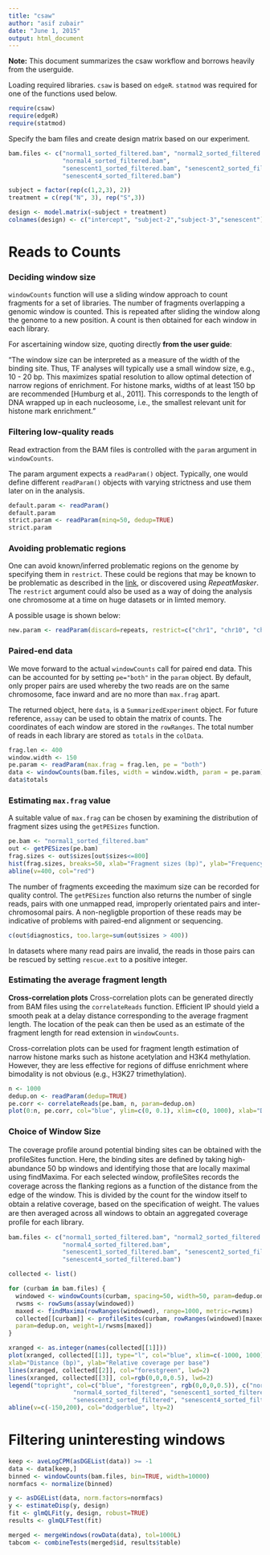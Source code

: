 ```yaml
---
title: "csaw"
author: "asif zubair"
date: "June 1, 2015"
output: html_document
---
```


**Note:** This document summarizes the csaw workflow and borrows heavily from the userguide. 

Loading required libraries. `csaw` is based on `edgeR`. `statmod` was required for one of the functions used below.

```r
require(csaw) 
require(edgeR) 
require(statmod)
```

Specify the bam files and create design matrix based on our experiment.

```r
bam.files <- c("normal1_sorted_filtered.bam", "normal2_sorted_filtered.bam", 
               "normal4_sorted_filtered.bam", 
               "senescent1_sorted_filtered.bam", "senescent2_sorted_filtered.bam", 
               "senescent4_sorted_filtered.bam") 

subject = factor(rep(c(1,2,3), 2))
treatment = c(rep("N", 3), rep("S",3))

design <- model.matrix(~subject + treatment) 
colnames(design) <- c("intercept", "subject-2","subject-3","senescent")
```
# Reads to Counts #

### Deciding window size ###

`windowCounts` function will use a sliding window approach to count fragments for a set of libraries. The number of fragments
overlapping a genomic window is counted. This is repeated after sliding the window along the genome to a new position. A count is then obtained for each window in each library.

For ascertaining window size, quoting directly **from the user guide**: 

"The window size can be interpreted as a measure of the width of the binding site. Thus, TF analyses will typically use a small window size, e.g., 10 - 20 bp. This maximizes spatial resolution to allow optimal detection of narrow regions of enrichment. For histone marks, widths of at least 150 bp are recommended [Humburg et al., 2011]. This corresponds to the length of DNA wrapped up in each nucleosome, i.e., the smallest relevant unit for histone mark enrichment."

### Filtering low-quality reads ###

Read extraction from the BAM files is controlled with the `param` argument in `windowCounts`. 

The param argument expects a `readParam()` object. Typically, one would define different `readParam()` objects with varying strictness and use them later on in the analysis. 

```r
default.param <- readParam()
default.param
strict.param <- readParam(minq=50, dedup=TRUE)
strict.param
```

### Avoiding problematic regions ###

One can avoid known/inferred problematic regions on the genome by specifying them in `restrict`. These could be regions that may be known to be problematic as described in the [link](https://sites.google.com/site/anshulkundaje/projects/blacklists), or discovered using *RepeatMasker*. The `restrict` argument could also be used as a way of doing the analysis one chromosome at a time on huge datasets or in limted memory. 

A possible usage is shown below:

```r
new.param <- readParam(discard=repeats, restrict=c("chr1", "chr10", "chrX"))
```

### Paired-end data ###

We move forward to the actual `windowCounts` call for paired end data. This can be accounted for by setting `pe="both"` in the `param` object. By default, only proper pairs are used whereby the two reads are on the same chromosome, face inward and are no more than `max.frag` apart.

The returned object, here `data`, is a `SummarizedExperiment` object. For future reference, `assay` can be used to obtain the matrix of counts. The coordinates of each window are stored in the `rowRanges`. The total number of reads in each library are stored as `totals` in the `colData`. 

```r
frag.len <- 400
window.width <- 150
pe.param <- readParam(max.frag = frag.len, pe = "both")
data <- windowCounts(bam.files, width = window.width, param = pe.param)
data$totals
```

### Estimating `max.frag` value ###

A suitable value of `max.frag` can be chosen by examining the distribution of fragment sizes using the `getPESizes` function.

```r
pe.bam <- "normal1_sorted_filtered.bam"
out <- getPESizes(pe.bam)
frag.sizes <- out$sizes[out$sizes<=800]
hist(frag.sizes, breaks=50, xlab="Fragment sizes (bp)", ylab="Frequency", main="")
abline(v=400, col="red")
```

The number of fragments exceeding the maximum size can be recorded for quality control. The `getPESizes` function also returns the number of single reads, pairs with one unmapped read, improperly orientated pairs and inter-chromosomal pairs. A non-negligble proportion of these reads may be indicative of problems with paired-end alignment or sequencing. 

```r
c(out$diagnostics, too.large=sum(out$sizes > 400))
```

In datasets where many read pairs are invalid, the reads in those pairs can be rescued by setting `rescue.ext` to a positive integer.

### Estimating the average fragment length ###
  
**Cross-correlation plots**
Cross-correlation plots can be generated directly from BAM ﬁles using the `correlateReads` function. Efficient IP should yield a smooth peak at a delay distance corresponding to the average fragment length. The location of the peak can then be used as an estimate of the fragment length for read extension in `windowCounts`. 

Cross-correlation plots can be used for fragment length estimation of narrow histone marks such as histone acetylation and H3K4 methylation. However, they are less effective for regions of diffuse enrichment where bimodality is not obvious (e.g., H3K27 trimethylation).

```r
n <- 1000 
dedup.on <- readParam(dedup=TRUE) 
pe.corr <- correlateReads(pe.bam, n, param=dedup.on) 
plot(0:n, pe.corr, col="blue", ylim=c(0, 0.1), xlim=c(0, 1000), xlab="Delay (bp)", ylab="CCF", pch=16, type="l", lwd=2) 
```

### Choice of Window Size ###

The coverage proﬁle around potential binding sites can be obtained with the profileSites function. Here, the binding sites are deﬁned by taking high-abundance 50 bp windows and identifying those that are locally maximal using findMaxima. For each selected window, profileSites records the coverage across the ﬂanking regions as a function of the distance from the edge of the window. This is divided by the count for the window itself to obtain a relative coverage, based on the speciﬁcation of weight. The values are then averaged across all windows to obtain an aggregated coverage proﬁle for each library.

```r
bam.files <- c("normal1_sorted_filtered.bam", "normal2_sorted_filtered.bam", 
               "normal4_sorted_filtered.bam", 
               "senescent1_sorted_filtered.bam", "senescent2_sorted_filtered.bam", 
               "senescent4_sorted_filtered.bam")

collected <- list()

for (curbam in bam.files) {
  windowed <- windowCounts(curbam, spacing=50, width=50, param=dedup.on, filter=20)
  rwsms <- rowSums(assay(windowed))
  maxed <- findMaxima(rowRanges(windowed), range=1000, metric=rwsms)
  collected[[curbam]] <- profileSites(curbam, rowRanges(windowed)[maxed],
  param=dedup.on, weight=1/rwsms[maxed])
}

xranged <- as.integer(names(collected[[1]]))
plot(xranged, collected[[1]], type="l", col="blue", xlim=c(-1000, 1000), lwd=2,
xlab="Distance (bp)", ylab="Relative coverage per base")
lines(xranged, collected[[2]], col="forestgreen", lwd=2)
lines(xranged, collected[[3]], col=rgb(0,0,0,0.5), lwd=2)
legend("topright", col=c("blue", "forestgreen", rgb(0,0,0,0.5)), c("normal1_sorted_filtered", "normal2_sorted_filtered", 
                  "normal4_sorted_filtered", "senescent1_sorted_filtered", 
                  "senescent2_sorted_filtered", "senescent4_sorted_filtered.bam"), pch=16)
abline(v=c(-150,200), col="dodgerblue", lty=2)
```
# Filtering uninteresting windows #

```r
keep <- aveLogCPM(asDGEList(data)) >= -1 
data <- data[keep,]
binned <- windowCounts(bam.files, bin=TRUE, width=10000) 
normfacs <- normalize(binned)
```

```r
y <- asDGEList(data, norm.factors=normfacs) 
y <- estimateDisp(y, design) 
fit <- glmQLFit(y, design, robust=TRUE) 
results <- glmQLFTest(fit)
```

```r
merged <- mergeWindows(rowData(data), tol=1000L) 
tabcom <- combineTests(merged$id, results$table)
```




